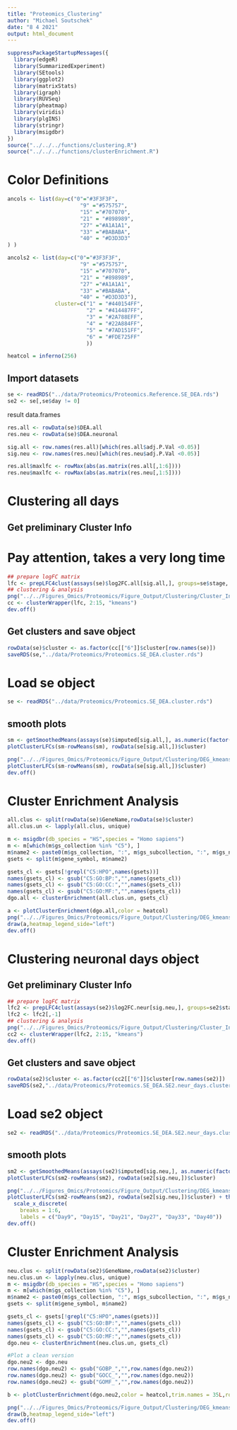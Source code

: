 ---
title: "Proteomics_Clustering"
author: "Michael Soutschek"
date: "8 4 2021"
output: html_document
---




```{r}
suppressPackageStartupMessages({
  library(edgeR)
  library(SummarizedExperiment)
  library(SEtools)
  library(ggplot2)
  library(matrixStats)
  library(igraph)
  library(RUVSeq)
  library(pheatmap)
  library(viridis)
  library(plgINS)
  library(stringr)
  library(msigdbr)
})
source("../../../functions/clustering.R")
source("../../../functions/clusterEnrichment.R")
```



# Color Definitions
```{r}
ancols <- list(day=c("0"="#3F3F3F",
                       "9" ="#575757",
                       "15" ="#707070",
                       "21" = "#898989",
                       "27" ="#A1A1A1",
                       "33" ="#BABABA",
                       "40" = "#D3D3D3" 
) )

ancols2 <- list(day=c("0"="#3F3F3F",
                       "9" ="#575757",
                       "15" ="#707070",
                       "21" = "#898989",
                       "27" ="#A1A1A1",
                       "33" ="#BABABA",
                       "40" = "#D3D3D3"),
               cluster=c("1" = "#440154FF",
                         "2" = "#414487FF",
                         "3" = "#2A788EFF",
                         "4" = "#22A884FF",
                         "5" = "#7AD151FF",
                         "6" = "#FDE725FF"
                         ))

heatcol = inferno(256)
```




## Import datasets
```{r}
se <- readRDS("../data/Proteomics/Proteomics.Reference.SE_DEA.rds")
se2 <- se[,se$day != 0]
```



result data.frames
```{r}
res.all <- rowData(se)$DEA.all
res.neu <- rowData(se)$DEA.neuronal

sig.all <- row.names(res.all)[which(res.all$adj.P.Val <0.05)]
sig.neu <- row.names(res.neu)[which(res.neu$adj.P.Val <0.05)]

res.all$maxlfc <- rowMax(abs(as.matrix(res.all[,1:6]))) 
res.neu$maxlfc <- rowMax(abs(as.matrix(res.neu[,1:5]))) 
```


# Clustering all days

## Get preliminary Cluster Info
# Pay attention, takes a very long time
```{r}
## prepare logFC matrix
lfc <- prepLFC4clust(assays(se)$log2FC.all[sig.all,], groups=se$stage, minLFC = 0.5)
## clustering & analysis
png("../../Figures_Omics/Proteomics/Figure_Output/Clustering/Cluster_Info_all-days.png", width=7, height=5, units="in", res=300)
cc <- clusterWrapper(lfc, 2:15, "kmeans")
dev.off()
```


## Get clusters and save object
```{r}
rowData(se)$cluster <- as.factor(cc[["6"]]$cluster[row.names(se)])
saveRDS(se,"../data/Proteomics/Proteomics.SE_DEA.cluster.rds")
```



# Load se object
```{r}
se <- readRDS("../data/Proteomics/Proteomics.SE_DEA.cluster.rds")
```

## smooth plots
```{r}
sm <- getSmoothedMeans(assays(se)$imputed[sig.all,], as.numeric(factor(se$day)), method = "loess", f=0.8)
plotClusterLFCs(sm-rowMeans(sm), rowData(se[sig.all,])$cluster)

png("../../Figures_Omics/Proteomics/Figure_Output/Clustering/DEG_kmeans_all-days.png", width=7, height=5, units="in", res=300)
plotClusterLFCs(sm-rowMeans(sm), rowData(se[sig.all,])$cluster)
dev.off()
```


# Cluster Enrichment Analysis
```{r}
all.clus <- split(rowData(se)$GeneName,rowData(se)$cluster)
all.clus.un <- lapply(all.clus, unique)

m <- msigdbr(db_species = "HS",species = "Homo sapiens")
m <- m[which(m$gs_collection %in% "C5"), ]
m$name2 <- paste0(m$gs_collection, ":", m$gs_subcollection, ":", m$gs_name)
gsets <- split(m$gene_symbol, m$name2)

gsets_cl <- gsets[!grepl("C5:HPO",names(gsets))]
names(gsets_cl) <- gsub("C5:GO:BP:","",names(gsets_cl))
names(gsets_cl) <- gsub("C5:GO:CC:","",names(gsets_cl))
names(gsets_cl) <- gsub("C5:GO:MF:","",names(gsets_cl))
dgo.all <- clusterEnrichment(all.clus.un, gsets_cl)
```

```{r}
a <- plotClusterEnrichment(dgo.all,color = heatcol)
png("../../Figures_Omics/Proteomics/Figure_Output/Clustering/DEG_kmeans_ClusterEnrichment_all-days.png", width=12, height=10, units="in", res=300)
draw(a,heatmap_legend_side="left")
dev.off()
```





# Clustering neuronal days object

## Get preliminary Cluster Info
```{r}
## prepare logFC matrix
lfc2 <- prepLFC4clust(assays(se2)$log2FC.neur[sig.neu,], groups=se2$stage, minLFC = 0.5)
lfc2 <- lfc2[,-1]
## clustering & analysis
png("../../Figures_Omics/Proteomics/Figure_Output/Clustering/Cluster_Info_Neur-days.png", width=7, height=5, units="in", res=300)
cc2 <- clusterWrapper(lfc2, 2:15, "kmeans")
dev.off()
```

## Get clusters and save object
```{r}
rowData(se2)$cluster <- as.factor(cc2[["6"]]$cluster[row.names(se2)])
saveRDS(se2,"../data/Proteomics/Proteomics.SE_DEA.SE2.neur_days.cluster.rds")
```

# Load se2 object
```{r}
se2 <- readRDS("../data/Proteomics/Proteomics.SE_DEA.SE2.neur_days.cluster.rds")
```

## smooth plots
```{r}
sm2 <- getSmoothedMeans(assays(se2)$imputed[sig.neu,], as.numeric(factor(se2$day)), method = "loess", f=0.8)
plotClusterLFCs(sm2-rowMeans(sm2), rowData(se2[sig.neu,])$cluster)

png("../../Figures_Omics/Proteomics/Figure_Output/Clustering/DEG_kmeans_neur-days.png", width=8, height=5, units="in", res=300)
plotClusterLFCs(sm2-rowMeans(sm2), rowData(se2[sig.neu,])$cluster) + theme_classic() +
  scale_x_discrete(
    breaks = 1:6,
    labels = c("Day9", "Day15", "Day21", "Day27", "Day33", "Day40"))
dev.off()
```



# Cluster Enrichment Analysis
```{r}
neu.clus <- split(rowData(se2)$GeneName,rowData(se2)$cluster)
neu.clus.un <- lapply(neu.clus, unique)
m <- msigdbr(db_species = "HS",species = "Homo sapiens")
m <- m[which(m$gs_collection %in% "C5"), ]
m$name2 <- paste0(m$gs_collection, ":", m$gs_subcollection, ":", m$gs_name)
gsets <- split(m$gene_symbol, m$name2)

gsets_cl <- gsets[!grepl("C5:HPO",names(gsets))]
names(gsets_cl) <- gsub("C5:GO:BP:","",names(gsets_cl))
names(gsets_cl) <- gsub("C5:GO:CC:","",names(gsets_cl))
names(gsets_cl) <- gsub("C5:GO:MF:","",names(gsets_cl))
dgo.neu <- clusterEnrichment(neu.clus.un, gsets_cl)
```

```{r}
#Plot a clean version
dgo.neu2 <- dgo.neu
row.names(dgo.neu2) <- gsub("GOBP_","",row.names(dgo.neu2))
row.names(dgo.neu2) <- gsub("GOCC_","",row.names(dgo.neu2))
row.names(dgo.neu2) <- gsub("GOMF_","",row.names(dgo.neu2))

b <- plotClusterEnrichment(dgo.neu2,color = heatcol,trim.names = 35L,row_names_max_width = unit(9, "cm"),)

png("../../Figures_Omics/Proteomics/Figure_Output/Clustering/DEG_kmeans_ClusterEnrichment_neur-days.png", width=12, height=9, units="in", res=300)
draw(b,heatmap_legend_side="left")
dev.off()
```




